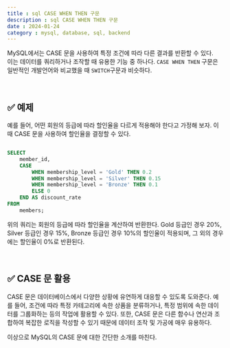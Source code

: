 ```yaml
---
title : sql CASE WHEN THEN 구문
description : sql CASE WHEN THEN 구문
date : 2024-01-24
category : mysql, database, sql, backend
---
```


MySQL에서는 CASE 문을 사용하여 특정 조건에 따라 다른 결과를 반환할 수 있다.  
이는 데이터를 쿼리하거나 조작할 때 유용한 기능 중 하나다.
`CASE WHEN THEN` 구문은 일반적인 개발언어와 비교했을 때 `SWITCH`구문과 비슷하다.

<br />

## ✅ 예제

예를 들어, 어떤 회원의 등급에 따라 할인율을 다르게 적용해야 한다고 가정해 보자.
이때 CASE 문을 사용하여 할인율을 결정할 수 있다.

```sql

SELECT
    member_id,
    CASE
        WHEN membership_level = 'Gold' THEN 0.2
        WHEN membership_level = 'Silver' THEN 0.15
        WHEN membership_level = 'Bronze' THEN 0.1
        ELSE 0
    END AS discount_rate
FROM
    members;

```

위의 쿼리는 회원의 등급에 따라 할인율을 계산하여 반환한다. Gold 등급인 경우 20%, Silver 등급인 경우 15%, Bronze 등급인 경우 10%의 할인율이 적용되며, 그 외의 경우에는 할인율이 0%로 반환된다.

<br />

## ✅ CASE 문 활용

CASE 문은 데이터베이스에서 다양한 상황에 유연하게 대응할 수 있도록 도와준다. 예를 들어, 조건에 따라 특정 카테고리에 속한 상품을 분류하거나, 특정 범위에 속한 데이터를 그룹화하는 등의 작업에 활용할 수 있다.
또한, CASE 문은 다른 함수나 연산과 조합하여 복잡한 로직을 작성할 수 있기 때문에 데이터 조작 및 가공에 매우 유용하다.

이상으로 MySQL의 CASE 문에 대한 간단한 소개를 마친다.
